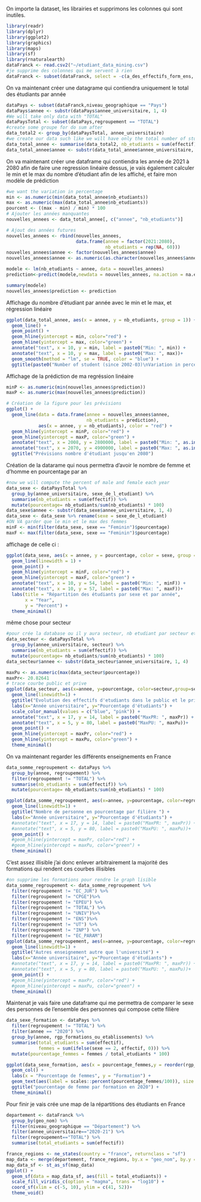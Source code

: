 On importe la dataset, les librairies et supprimons les colonnes qui sont inutiles.

```{r}
library(readr)
library(dplyr)
library(ggplot2)
library(graphics)
library(maps)
library(sf)
library(rnaturalearth)
dataFranck <- read.csv2("~/etudiant_data_mining.csv")
#je supprime des colonnes qui me servent à rien
dataFranck <- subset(dataFranck, select = -c(a_des_effectifs_form_ens, effectif_form_ens, diffusable, donnees_diffusables, effectif_ing, a_des_effectifs_ing, secret, donnees_soumises_au_secret_stat, aca_id, dep_id, uucr_id, rentree, annee))
```
On va maintenant créer une datagrame qui contiendra uniquement le total des étudiants par année
```{r}
dataPays <- subset(dataFranck,niveau_geographique == "Pays")
dataPays$annee <- substr(dataPays$annee_universitaire, 1, 4)
#We will take only data with "TOTAL" 
dataPaysTotal <- subset(dataPays,regroupement == "TOTAL")
#create some groupe for do sum after
data_total2 <- group_by(dataPaysTotal, annee_universitaire)
#we create our data such like we will have only the total number of student 
data_total_annee <- summarise(data_total2, nb_etudiants = sum(effectif))
data_total_annee$annee <- substr(data_total_annee$annee_universitaire, 1, 4)
```
On va maintenant créer une dataframe qui contiendra les année de 2021 à 2080 afin de faire une regression linéaire dessus, je vais également calculer le min et le max du nombre d'étudiant afin de les affiché, et faire mon modèle de prédiction

```{r}
#we want the variation in percentage
min <- as.numeric(min(data_total_annee$nb_etudiants))
max <- as.numeric(max(data_total_annee$nb_etudiants))
pourcent <- ((max - min) / min) * 100
# Ajouter les années manquantes
nouvelles_annees <- data_total_annee[, c("annee", "nb_etudiants")]

# Ajout des années futures
nouvelles_annees <- rbind(nouvelles_annees, 
                          data.frame(annee = factor(2021:2080), 
                                     nb_etudiants = rep(NA, 60)))
nouvelles_annees$annee <- factor(nouvelles_annees$annee)
nouvelles_annees$annee <- as.numeric(as.character(nouvelles_annees$annee))

modele <- lm(nb_etudiants ~ annee, data = nouvelles_annees)
prediction<-predict(modele,newdata = nouvelles_annees, na.action = na.exclude)

summary(modele)
nouvelles_annees$prediction <- prediction
```
Affichage du nombre d'étudiant par année avec le min et le max, et régression linéaire 

```{r}
ggplot(data_total_annee, aes(x = annee, y = nb_etudiants, group = 1)) +
  geom_line() +
  geom_point() +
  geom_hline(yintercept = min, color="red") +
  geom_hline(yintercept = max, color="green") +
  annotate("text", x = 10, y = min, label = paste0("Min: ", min)) +
  annotate("text", x = 10, y = max, label = paste0("Max: ", max))+
  geom_smooth(method = "lm", se = TRUE, color = "blue") +
  ggtitle(paste0("Number of student (since 2002-03)\nVariation in percent : ", round(pourcent, 2), "%"))
```

Affichage de la prédiction de ma regréssion linéaire

```{r}

minP <- as.numeric(min(nouvelles_annees$prediction))
maxP <- as.numeric(max(nouvelles_annees$prediction))

# Création de la figure pour les prévisions
ggplot() +
  geom_line(data = data.frame(annee = nouvelles_annees$annee,
                              nb_etudiants = prediction),
            aes(x = annee, y = nb_etudiants), color = "red") +
  geom_hline(yintercept = minP, color="red") +
  geom_hline(yintercept = maxP, color="green") +
  annotate("text", x = 2008, y = 2800000, label = paste0("Min: ", as.integer(minP))) +
  annotate("text", x = 2070, y = 4900000, label = paste0("Max: ", as.integer(maxP)))+
  ggtitle("Prévisions nombre d'étudiant jusqu'en 2080")

```
Création de la datarame qui nous permettra d'avoir le nombre de femme et d'homme en pourcentage par an 

```{r}

#now we will compute the percent of male and female each year
data_sexe <- dataPaysTotal %>% 
  group_by(annee_universitaire, sexe_de_l_etudiant) %>%
  summarise(nb_etudiants = sum(effectif)) %>%
  mutate(pourcentage= nb_etudiants/sum(nb_etudiants) * 100)
data_sexe$annee <- substr(data_sexe$annee_universitaire, 1, 4)
data_sexe <- data_sexe %>% rename(sexe = sexe_de_l_etudiant)
#ON VA garder que le min et le max des femmes
minF <- min(filter(data_sexe, sexe == "Feminin")$pourcentage)
maxF <- max(filter(data_sexe, sexe == "Feminin")$pourcentage)
```

affichage de celle ci :

```{r}
ggplot(data_sexe, aes(x = annee, y = pourcentage, color = sexe, group = sexe)) +
  geom_line(linewidth = 1) +
  geom_point() +
  geom_hline(yintercept = minF, color="red") +
  geom_hline(yintercept = maxF, color="green") +
  annotate("text", x = 10, y = 54, label = paste0("Min: ", minF)) +
  annotate("text", x = 10, y = 57, label = paste0("Max: ", maxF))+
  labs(title = "Répartition des étudiants par sexe et par année",
       x = "Year",
       y = "Percent") +
  theme_minimal()

```
même chose pour secteur

```{r}

#pour crée la database ou il y aura secteur, nb etudiant par secteur et %
data_secteur <- dataPaysTotal %>% 
  group_by(annee_universitaire, secteur) %>%
  summarise(nb_etudiants = sum(effectif)) %>%
  mutate(pourcentage= nb_etudiants/sum(nb_etudiants) * 100)
data_secteur$annee <- substr(data_secteur$annee_universitaire, 1, 4)

maxPu <- as.numeric(max(data_secteur$pourcentage))
maxPr<- 20.82641
# trace courbe public et prive
ggplot(data_secteur, aes(x=annee, y=pourcentage, color=secteur,group=secteur)) +
  geom_line(linewidth=1) +
  ggtitle("Evolution des effectifs d'etudiants dans le public et le privé") +
  labs(x="Année universitaire", y="Pourcentage d'étudiants") +
  scale_color_manual(values = c("blue", "pink")) +
  annotate("text", x = 17, y = 14, label = paste0("MaxPR: ", maxPr)) +
  annotate("text", x = 5, y = 80, label = paste0("MaxPU: ", maxPu))+
  geom_point() +
  geom_hline(yintercept = maxPr, color="red") +
  geom_hline(yintercept = maxPu, color="green") +
  theme_minimal()
```

On va maintenant regarder les différents enseignements en France

```{r}
data_somme_regroupement <- dataPays %>% 
  group_by(annee, regroupement) %>%
  filter(regroupement != "TOTAL") %>%
  summarise(nb_etudiants = sum(effectif)) %>%
  mutate(pourcentage= nb_etudiants/sum(nb_etudiants) * 100) 

ggplot(data_somme_regroupement, aes(x=annee, y=pourcentage, color=regroupement,group=regroupement)) +
  geom_line(linewidth=1) +
  ggtitle("Nombre de personne en pourcentage par filière ") +
  labs(x="Année universitaire", y="Pourcentage d'étudiants") +
  #annotate("text", x = 17, y = 14, label = paste0("MaxPR: ", maxPr)) +
  #annotate("text", x = 5, y = 80, label = paste0("MaxPU: ", maxPu))+
  geom_point() +
  #geom_hline(yintercept = maxPr, color="red") +
  #geom_hline(yintercept = maxPu, color="green") +
  theme_minimal()
```

C'est assez illisible j'ai donc enlever arbitrairement la majorité des formations qui rendent ces courbes illisibles

```{r}
#on supprime les formations pour rendre le graph lisible
data_somme_regroupement <- data_somme_regroupement %>%
  filter(regroupement != "EC_JUR") %>%
  filter(regroupement != "CPGE")%>%
  filter(regroupement != "EPEU") %>%
  filter(regroupement != "TOTAL") %>%
  filter(regroupement != "UNIV")%>%
  filter(regroupement != "ENS")%>%
  filter(regroupement != "UT") %>%
  filter(regroupement != "INP") %>%
  filter(regroupement != "EC_PARAM")
ggplot(data_somme_regroupement, aes(x=annee, y=pourcentage, color=regroupement,group=regroupement)) +
  geom_line(linewidth=1) +
  ggtitle("Autres enseignement autre que l'université") +
  labs(x="Année universitaire", y="Pourcentage d'étudiants") +
  #annotate("text", x = 17, y = 14, label = paste0("MaxPR: ", maxPr)) +
  #annotate("text", x = 5, y = 80, label = paste0("MaxPU: ", maxPu))+
  geom_point() +
  #geom_hline(yintercept = maxPr, color="red") +
  #geom_hline(yintercept = maxPu, color="green") +
  theme_minimal()  
```

Maintenat je vais faire une dataframe qui me permettra de comparer le sexe des personnes de l'ensemble des personnes qui compose cette filière

```{r}
data_sexe_formation <- dataPays %>%
  filter(regroupement != "TOTAL") %>%
  filter(annee == "2020") %>%
  group_by(annee, rgp_formations_ou_etablissements) %>%
  summarise(total_etudiants = sum(effectif),
            femmes = sum(ifelse(sexe == 2, effectif, 0))) %>%
  mutate(pourcentage_femmes = femmes / total_etudiants * 100)

ggplot(data_sexe_formation, aes(x = pourcentage_femmes,y = reorder(rgp_formations_ou_etablissements, pourcentage_femmes))) +
  geom_col() +
  labs(x = "Pourcentage de femmes", y = "Formation") +
  geom_text(aes(label = scales::percent(pourcentage_femmes/100)), size = 3) +
  ggtitle("pourcentage de femme par formation en 2020") +
  theme_minimal()
```

Pour finir je vais crée une map de la répartitions des étudiants en France
```{r}

departement <- dataFranck %>%
  group_by(geo_nom) %>%
  filter(niveau_geographique == "Département") %>%
  filter(annee_universitaire=="2020-21") %>%
  filter(regroupement=="TOTAL") %>%
  summarise(total_etudiants = sum(effectif))

france_regions <- ne_states(country = "france", returnclass = "sf")
map_data <- merge(departement, france_regions, by.x = "geo_nom", by.y = "name")
map_data_sf <- st_as_sf(map_data)
ggplot() +
  geom_sf(data = map_data_sf, aes(fill = total_etudiants)) +
  scale_fill_viridis_c(option = "magma", trans = "log10") +
  coord_sf(xlim = c(-5, 10), ylim = c(41, 52))+
  theme_void()
```
